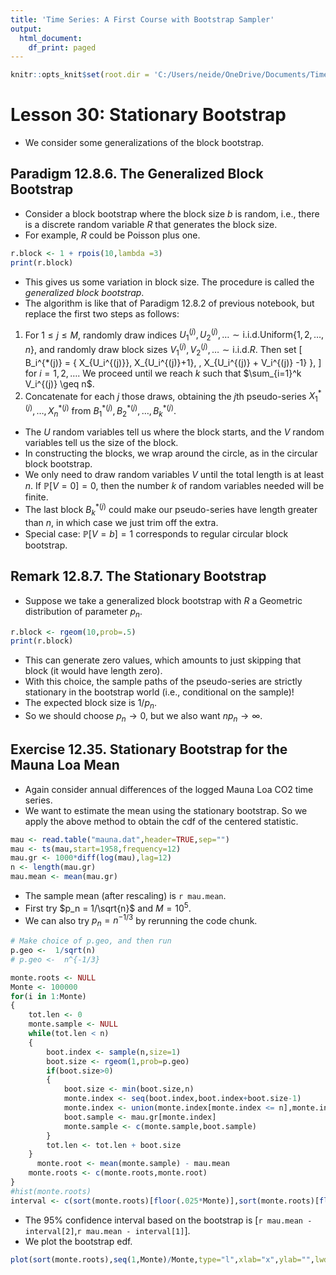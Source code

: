 ```yaml
---
title: 'Time Series: A First Course with Bootstrap Sampler'
output:
  html_document:
    df_print: paged
---
```


```r
knitr::opts_knit$set(root.dir = 'C:/Users/neide/OneDrive/Documents/TimeSeriesR/Data')
```

# Lesson 30: Stationary Bootstrap

- We consider some generalizations of the block bootstrap.

## Paradigm 12.8.6. The Generalized Block Bootstrap

- Consider a block bootstrap where the block size $b$ is random, i.e., there is a discrete random variable $R$ that generates the block size.
- For example, $R$ could be Poisson plus one.

```r
r.block <- 1 + rpois(10,lambda =3)
print(r.block)
```

- This gives us some variation in block size. The procedure is called the *generalized block bootstrap*.
- The algorithm is like that of Paradigm 12.8.2 of previous notebook, but replace the first two steps as follows:

1. For $1 \leq j \leq M$, randomly draw indices $U_1^{(j)}, U_2^{(j)}, \ldots \sim \mbox{i.i.d.} \mbox{Uniform} \{ 1, 2, \ldots, n\}$, and randomly draw block sizes $V_1^{(j)}, V_2^{(j)}, \ldots \sim \mbox{i.i.d.} R$.  Then set 
\[
  B_i^{*(j)} = \{ X_{U_i^{(j)}}, X_{U_i^{(j)}+1}, \ldots, X_{U_i^{(j)} + V_i^{(j)} -1} \},
\]
for $i = 1, 2, \ldots$.  We proceed until we reach $k$ such that $\sum_{i=1}^k V_i^{(j)} \geq n$.  
2. Concatenate for each $j$ those draws, obtaining the $j$th pseudo-series $X_1^{*(j)}, \ldots, X_n^{*(j)}$ from $B_1^{*(j)}, B_2^{*(j)}, \ldots, B_k^{*(j)}$.

- The $U$ random variables tell us where the block starts, and the $V$ random variables tell us the size of the block.
- In constructing the blocks, we wrap around the circle, as in the circular block bootstrap.
- We only need to draw random variables $V$ until the total length is at least $n$. If ${\mathbb P} [ V = 0] = 0$, then the number $k$ of random variables needed will be finite.
- The last block $B_k^{*(j)}$ could make our pseudo-series have length greater than $n$, in which case we just trim off the extra.
- Special case: ${\mathbb P}[ V = b] = 1$ corresponds to regular circular block bootstrap.

## Remark 12.8.7. The Stationary Bootstrap

- Suppose we take a generalized block bootstrap with $R$ a Geometric distribution of parameter $p_n$.

```r
r.block <- rgeom(10,prob=.5)
print(r.block)
```

- This can generate zero values, which amounts to just skipping that block (it would have length zero).
- With this choice, the sample paths of the pseudo-series are strictly stationary in the bootstrap world (i.e., conditional on the sample)!
- The expected block size is $1/p_n$.
- So we should choose $p_n \rightarrow 0$, but we also want $n p_n \rightarrow \infty$.


## Exercise 12.35.  Stationary Bootstrap for the Mauna Loa Mean

- Again consider annual differences of the logged Mauna Loa CO2 time series.
- We want to estimate the mean using the stationary bootstrap. So we apply the above method to obtain the cdf of the centered statistic.

```r
mau <- read.table("mauna.dat",header=TRUE,sep="")
mau <- ts(mau,start=1958,frequency=12)
mau.gr <- 1000*diff(log(mau),lag=12)
n <- length(mau.gr)
mau.mean <- mean(mau.gr)
```

- The sample mean (after rescaling) is `r mau.mean`.
- First try $p_n = 1/\sqrt{n}$ and $M = 10^5$.
- We can also try $p_n = n^{-1/3}$ by rerunning the code chunk.

```r
# Make choice of p.geo, and then run 
p.geo <-  1/sqrt(n)
# p.geo <-  n^{-1/3}

monte.roots <- NULL
Monte <- 100000
for(i in 1:Monte)
{
	tot.len <- 0
	monte.sample <- NULL
	while(tot.len < n)
	{
		boot.index <- sample(n,size=1)
		boot.size <- rgeom(1,prob=p.geo)
		if(boot.size>0)
		{
			boot.size <- min(boot.size,n)
			monte.index <- seq(boot.index,boot.index+boot.size-1)
			monte.index <- union(monte.index[monte.index <= n],monte.index[monte.index > n] %% n)
			boot.sample <- mau.gr[monte.index]
			monte.sample <- c(monte.sample,boot.sample)
		}
		tot.len <- tot.len + boot.size
	}
      monte.root <- mean(monte.sample) - mau.mean
	monte.roots <- c(monte.roots,monte.root)
}
#hist(monte.roots)
interval <- c(sort(monte.roots)[floor(.025*Monte)],sort(monte.roots)[floor(.975*Monte)])
```

- The $95 \%$ confidence interval based on the bootstrap is [`r mau.mean - interval[2]`,`r mau.mean - interval[1]`].
- We plot the bootstrap edf.

```r
plot(sort(monte.roots),seq(1,Monte)/Monte,type="l",xlab="x",ylab="",lwd=2)
```



